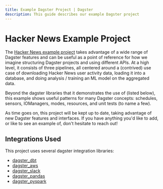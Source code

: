 ```yaml
---
title: Example Dagster Project | Dagster
description: This guide describes our example Dagster project
---
```


# Hacker News Example Project

The [Hacker News example project](https://github.com/dagster-io/dagster/tree/master/examples/hacker_news) takes advantage of a wide range of Dagster features and can be useful as a point of reference for how we imagine structuring Dagster projects and using different APIs. At a high level, it consists of three pipelines, all centered around a (contrived) use case of downloading Hacker News user activity data, loading it into a database, and doing analysis / training an ML model on the aggregated data.

Beyond the dagster libraries that it demonstrates the use of (listed below), this example shows useful patterns for many Dagster concepts: schedules, sensors, IOManagers, modes, resources, and unit tests (to name a few).

As time goes on, this project will be kept up to date, taking advantage of new Dagster features and interfaces. If you have anything you'd like to add, or like to see an example of, don't hesitate to reach out!

## Integrations Used

This project uses several dagster integration libraries:

- [dagster_dbt](/\_apidocs/libraries/dagster-dbt)
- [dagster_aws](/\_apidocs/libraries/dagster-aws)
- [dagster_slack](/\_apidocs/libraries/dagster-slack)
- [dagster_pandas](/\_apidocs/libraries/dagster-pandas)
- [dagster_pyspark](/\_apidocs/libraries/dagster-pyspark)
